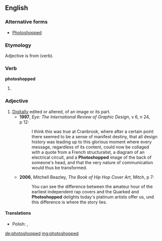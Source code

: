 ==English==

===Alternative forms===
* [[Photoshopped]]

===Etymology===
Adjective is from {{term|photoshop}} (verb).

===Verb===
'''photoshopped'''

# {{past of|photoshop}}

===Adjective===
{{en-adj|-}}

# [[digitally|Digitally]] edited or altered, of an image or its part.
#* '''1997''', ''Eye: The International Review of Graphic Design'', v 6, n 24, p 12:
#*: I think this was true at Cranbrook, where after a certain point there seemed to be a sense of manifest destiny, that all design history was leading up to this glorious moment where every message, regardless of its content, could now be collaged with a quote from a French structuralist, a diagram of an electrical circuit, and a '''Photoshopped''' image of the back of someone's head, and that the very nature of communication would thus be transformed.
#* '''2006''', Mitchell Beazley, ''The Book of Hip Hop Cover Art'', Mitch, p 7:
#*: You can see the difference between the amateur hour of the earliest independent rap covers and the Quarked and '''Photoshopped''' delights today's platinum artists offer us, und this difference is where the story lies.

====Translations====
{{trans-top|Digitally edited or altered, of an image or its part.}}
* Polish: {{t-|pl|sfotoszopowane}}, {{t-|pl|sphotoshopowane}}
{{trans-mid}}
{{trans-bottom}}

[[de:photoshopped]]
[[mg:photoshopped]]
